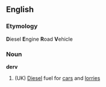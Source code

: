 ==English==
===Etymology===
'''D'''iesel '''E'''ngine '''R'''oad '''V'''ehicle
===Noun===
'''derv'''
# (UK) [[Diesel]] fuel for [[car]]s and [[lorry|lorries]]